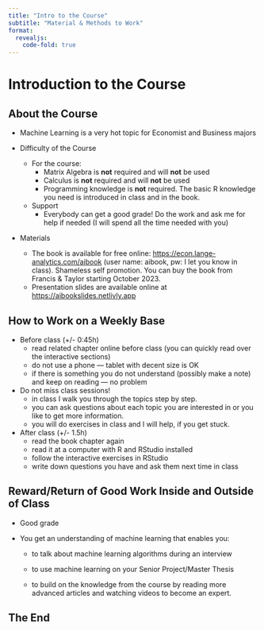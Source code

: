 ```yaml
---
title: "Intro to the Course"
subtitle: "Material & Methods to Work"
format: 
  revealjs:
    code-fold: true
---
```


# Introduction to the Course 

## About the Course {.smaller}

- Machine Learning is a very hot topic for Economist and Business majors

- Difficulty of the Course
   - For the course:
       - Matrix Algebra is **not**  required and will **not** be used
       - Calculus is **not**  required and will **not** be used
       - Programming knowledge  is **not**  required. The basic R knowledge you need is introduced in class and          in the book.
   - Support
       - Everybody can get a good grade! Do the work and ask me for help if needed (I will spend all the                time needed with you)

- Materials
   - The book is available for free online:
       <https://econ.lange-analytics.com/aibook> (user name: aibook, pw: I let you know in class). Shameless          self promotion. You can buy the book from Francis & Taylor starting October 2023. 
   - Presentation slides are available online at <https://aibookslides.netlivly.app>


## How to Work on a Weekly Base {.smaller}

- Before class (+/- 0:45h)
    - read related chapter online before class (you can quickly read over the interactive sections) 
    - do not use a phone --- tablet with decent size is OK
    - if there is something you do not understand (possibly make a note) and keep on reading --- no problem

- Do not miss class sessions!
    - in class I walk you through the topics step by step.
    - you can ask questions about each topic you are interested in or you like to get more information.
    - you will do exercises in class and I will help, if you get stuck.
    
- After class (+/- 1.5h)
    - read the book chapter again
    - read it at a computer with R and RStudio installed
    - follow the interactive exercises in RStudio
    - write down questions you have and ask them next time in class

## Reward/Return of Good Work Inside and Outside of Class
    
- Good grade
    
- You get an understanding of machine learning that enables you:

       
    - to talk about machine learning algorithms during an interview
       
       
    - to use machine learning on your Senior Project/Master Thesis
       
       
    - to build on the knowledge from the course by reading more advanced articles and watching videos to become an expert.  

## The End